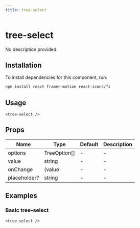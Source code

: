 ```yaml
---
title: tree-select
---
```


# tree-select

No description provided.

## Installation
To install dependencies for this component, run:
```bash
npm install react framer-motion react-icons/fi
```

## Usage
```tsx
<tree-select />
```

## Props
| Name      | Type     | Default | Description                 |
|-----------|----------|---------|-----------------------------|
| options | TreeOption[] | - | - |
| value | string | - | - |
| onChange | (value | - | - |
| placeholder? | string | - | - |

## Examples

### Basic tree-select
```tsx
<tree-select />
```

